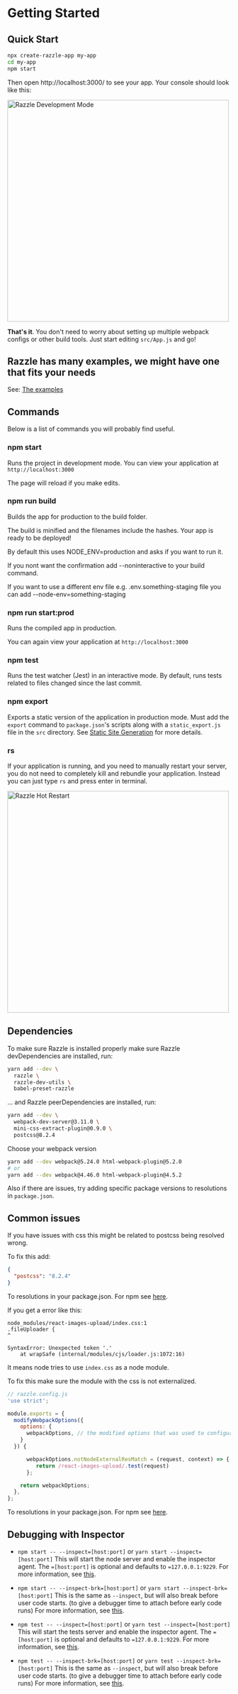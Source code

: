 
# Getting Started

## Quick Start

```sh
npx create-razzle-app my-app
cd my-app
npm start
```

Then open http://localhost:3000/ to see your app. Your console should look like this:

<img
  src="https://cloud.githubusercontent.com/assets/4060187/26324663/b31788c4-3f01-11e7-8e6f-ffa48533af54.png"
  width="500px"
  alt="Razzle Development Mode"
/>

**That's it**. You don't need to worry about setting up multiple webpack configs or other build tools. Just start editing `src/App.js` and go!

## Razzle has many examples, we might have one that fits your needs

See: [The examples](https://github.com/jaredpalmer/razzle/tree/master/examples)

## Commands

Below is a list of commands you will probably find useful.

### npm start

Runs the project in development mode.
You can view your application at `http://localhost:3000`

The page will reload if you make edits.

### npm run build

Builds the app for production to the build folder.

The build is minified and the filenames include the hashes.
Your app is ready to be deployed!

By default this uses NODE_ENV=production and asks if you want to run it.

If you nont want the confirmation add --noninteractive to your build command.

If you want to use a different env file e.g. .env.something-staging file you can add --node-env=something-staging

### npm run start:prod

Runs the compiled app in production.

You can again view your application at `http://localhost:3000`

### npm test

Runs the test watcher (Jest) in an interactive mode.
By default, runs tests related to files changed since the last commit.

### npm export

Exports a static version of the application in production mode. Must add the `export` command to `package.json`'s scripts along with a `static_export.js` file in the `src` directory. See [Static Site Generation](https://razzlejs.org/docs/static-export/) for more details.

### rs

If your application is running, and you need to manually restart your server, you do not need to completely kill and rebundle your application. Instead you can just type `rs` and press enter in terminal.

<img
  src="https://user-images.githubusercontent.com/4060187/37915268-209644d0-30e7-11e8-8ef7-086b529ede8c.png"
  width="500px"
  alt="Razzle Hot Restart"
/>

## Dependencies

To make sure Razzle is installed properly make sure Razzle devDependencies are installed, run:

```bash
yarn add --dev \
  razzle \
  razzle-dev-utils \
  babel-preset-razzle
```

... and Razzle peerDependencies are installed, run:

```bash
yarn add --dev \
  webpack-dev-server@3.11.0 \
  mini-css-extract-plugin@0.9.0 \
  postcss@8.2.4
```

Choose your webpack version

```bash
yarn add --dev webpack@5.24.0 html-webpack-plugin@5.2.0
# or
yarn add --dev webpack@4.46.0 html-webpack-plugin@4.5.2
```

Also if there are issues, try adding specific package versions to resolutions in `package.json`.

## Common issues

If you have issues with css this might be related to postcss being resolved wrong.

To fix this add:

```json
{
  "postcss": "8.2.4"
}
```
To resolutions in your package.json. For npm see [here](https://stackoverflow.com/questions/52416312/npm-equivalent-of-yarn-resolutions).

If you get a error like this:

```
node_modules/react-images-upload/index.css:1
.fileUploader {
^

SyntaxError: Unexpected token '.'
    at wrapSafe (internal/modules/cjs/loader.js:1072:16)
```

It means node tries to use `index.css` as a node module.

To fix this make sure the module with the css is not externalized.

```js
// razzle.config.js
'use strict';

module.exports = {
  modifyWebpackOptions({
    options: {
      webpackOptions, // the modified options that was used to configure webpack/ webpack loaders and plugins
    }
  }) {

      webpackOptions.notNodeExternalResMatch = (request, context) => {
         return /react-images-upload/.test(request)
      };

    return webpackOptions;
  },
};
```

To resolutions in your package.json. For npm see [here](https://stackoverflow.com/questions/52416312/npm-equivalent-of-yarn-resolutions).

## Debugging with Inspector

- `npm start -- --inspect=[host:port]` or `yarn start --inspect=[host:port]` This will start the node server and enable the inspector agent. The `=[host:port]` is optional and defaults to `=127.0.0.1:9229`. For more information, see [this](https://nodejs.org/en/docs/guides/debugging-getting-started/).

- `npm start -- --inspect-brk=[host:port]` or `yarn start --inspect-brk=[host:port]` This is the same as `--inspect`, but will also break before user code starts. (to give a debugger time to attach before early code runs) For more information, see [this](https://nodejs.org/en/docs/guides/debugging-getting-started/).

- `npm test -- --inspect=[host:port]` or `yarn test --inspect=[host:port]` This will start the tests server and enable the inspector agent. The `=[host:port]` is optional and defaults to `=127.0.0.1:9229`. For more information, see [this](https://nodejs.org/en/docs/guides/debugging-getting-tested/).

- `npm test -- --inspect-brk=[host:port]` or `yarn test --inspect-brk=[host:port]` This is the same as `--inspect`, but will also break before user code starts. (to give a debugger time to attach before early code runs) For more information, see [this](https://nodejs.org/en/docs/guides/debugging-getting-started/).
